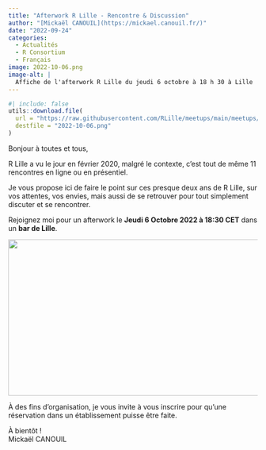 ```yaml
---
title: "Afterwork R Lille - Rencontre & Discussion"
author: "[Mickaël CANOUIL](https://mickael.canouil.fr/)"
date: "2022-09-24"
categories:
  - Actualités
  - R Consortium
  - Français
image: 2022-10-06.png
image-alt: |
  Affiche de l'afterwork R Lille du jeudi 6 octobre à 18 h 30 à Lille
---
```


```r
#| include: false
utils::download.file(
  url = "https://raw.githubusercontent.com/RLille/meetups/main/meetups/2022-10-06/ads/2022-10-06.png",
  destfile = "2022-10-06.png"
)
```

Bonjour à toutes et tous,

R Lille a vu le jour en février 2020, malgré le contexte, c'est tout de même 11 rencontres en ligne ou en présentiel.

Je vous propose ici de faire le point sur ces presque deux ans de R Lille, sur vos attentes, vos envies, mais aussi de se retrouver pour tout simplement discuter et se rencontrer.

Rejoignez moi pour un afterwork le **Jeudi 6 Octobre 2022 à 18:30 CET** dans un **bar de Lille**.

[![](2022-10-06.png){width="560" height="315" fig-alt="Affiche de l'afterwork R Lille du jeudi 6 octobre à 18 h 30 à Lille"}](https://www.meetup.com/r-lille/events/288690120/)

À des fins d'organisation, je vous invite à vous inscrire pour qu'une réservation dans un établissement puisse être faite.

À bientôt&nbsp;!  
Mickaël CANOUIL
